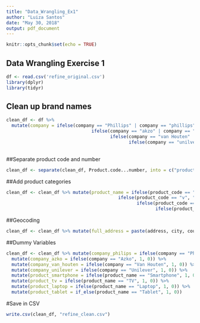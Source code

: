 ---
title: "Data_Wrangling_Ex1"
author: "Luiza Santos"
date: "May 30, 2018"
output: pdf_document
---

```{r setup, include=FALSE}
knitr::opts_chunk$set(echo = TRUE)
```

## Data Wrangling Exercise 1

```{r LOADING}
df <- read.csv('refine_original.csv')
library(dplyr)
library(tidyr)
```

## Clean up brand names

```{r PRE-CLEANING}
clean_df <- df %>%
  mutate(company = ifelse(company == "Phillips" | company == "phillips" | company == "philips" | company == "phllips" | company == "phillps" | company == "phillipS" | company == "fillips" | company == "phlips", "Philips",
                                ifelse(company == "akzo" | company == "AKZO" | company == "akz0" | company == "ak zo" | company == "Akzo", "Akzo",
                                       ifelse(company == "van Houten" | company == "van houten" | company == "Van Houten", "Van Houten",
                                              ifelse(company == "unilver" | company == "unilever" | company == "Unilever", "Unilever", NA)))))
         

```

##Separate product code and number


```{r Separate}
clean_df <- separate(clean_df, Product.code...number, into = c("product_code", "product_number"), sep = "-")

```

##Add product categories

```{r Product category}
clean_df <- clean_df %>% mutate(product_name = ifelse(product_code == "p", "Smartphone",
                                          ifelse(product_code == "v", "TV",
                                                 ifelse(product_code == "x", "Laptop",
                                                        ifelse(product_code == "q", "Tablet", NA)))))

```

##Geocoding

```{r Concatenate}
clean_df <- clean_df %>% mutate(full_address = paste(address, city, country, sep = ",") )

```

##Dummy Variables
```{r}
clean_df <- clean_df %>% mutate(company_philips = ifelse(company == "Philips", 1, 0)) %>%
  mutate(company_azko = ifelse(company == "Azko", 1, 0)) %>% 
  mutate(company_van_houten = ifelse(company == "Van Houten", 1, 0)) %>% 
  mutate(company_unilever = ifelse(company == "Unilever", 1, 0)) %>% 
  mutate(product_smartphone = ifelse(product_name == "Smartphone", 1, 0)) %>% 
  mutate(product_tv = ifelse(product_name == "TV", 1, 0)) %>% 
  mutate(product_laptop = ifelse(product_name == "Laptop", 1, 0)) %>% 
  mutate(product_tablet = if_else(product_name == "Tablet", 1, 0)) 

```


#Save in CSV

```{r}
write.csv(clean_df, "refine_clean.csv")

```
